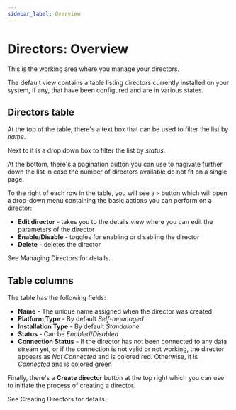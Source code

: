```yaml
---
sidebar_label: Overview
---
```


# Directors: Overview

This is the working area where you manage your directors.

The default view contains a table listing directors currently installed on your system, if any, that have been configured and are in various states.

## Directors table

At the top of the table, there's a text box that can be used to filter the list by _name_.

Next to it is a drop down box to filter the list by _status_.

At the bottom, there's a pagination button you can use to nagivate further down the list in case the number of directors available do not fit on a single page.

To the right of each row in the table, you will see a `>` button which will open a drop-down menu containing the basic actions you can perform on a director:

- **Edit director** - takes you to the details view where you can edit the parameters of the director
- **Enable**/**Disable** - toggles for enabling or disabling the director
- **Delete** - deletes the director

See <Topic id="gui-managing-directors">Managing Directors</Topic> for details.

## Table columns

The table has the following fields:

- **Name** - The unique name assigned when the director was created
- **Platform Type** - By default _Self-mnanaged_
- **Installation Type** - By default _Standalone_
- **Status** - Can be _Enabled_/_Disabled_
- **Connection Status** - If the director has not been connected to any data stream yet, or if the connection is not valid or not working, the director appears as _Not Connected_ and is colored red. Otherwise, it is _Connected_ and is colored green

Finally, there's a **Create director** button at the top right which you can use to initiate the process of creating a director.

See <Topic id="gui-creating-directors">Creating Directors</Topic> for details.
